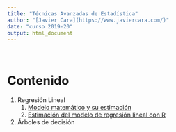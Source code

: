 ```yaml
---
title: "Técnicas Avanzadas de Estadística"
author: "[Javier Cara](https://www.javiercara.com/)"
date: "curso 2019-20"
output: html_document
---
```


<br>

# Contenido

1. Regresión Lineal
    1. [Modelo matemático y su estimación](01_estimacion.html)
    2. [Estimación del modelo de regresión lineal con R](02_estimacionR.html)
2. Árboles de decisión
    
<br>